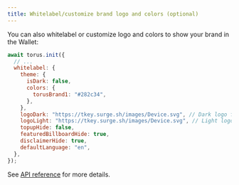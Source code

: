 ```yaml
---
title: Whitelabel/customize brand logo and colors (optional)
---
```


You can also whitelabel or customize logo and colors to show your brand in the Wallet:

```js
await torus.init({
  // ...
  whitelabel: {
    theme: {
      isDark: false,
      colors: {
        torusBrand1: "#282c34",
      },
    },
    logoDark: "https://tkey.surge.sh/images/Device.svg", // Dark logo for light background
    logoLight: "https://tkey.surge.sh/images/Device.svg", // Light logo for dark background
    topupHide: false,
    featuredBillboardHide: true,
    disclaimerHide: true,
    defaultLanguage: "en",
  },
});
```

See [API reference](/wallet/api-reference/class#whitelabel) for more details.
